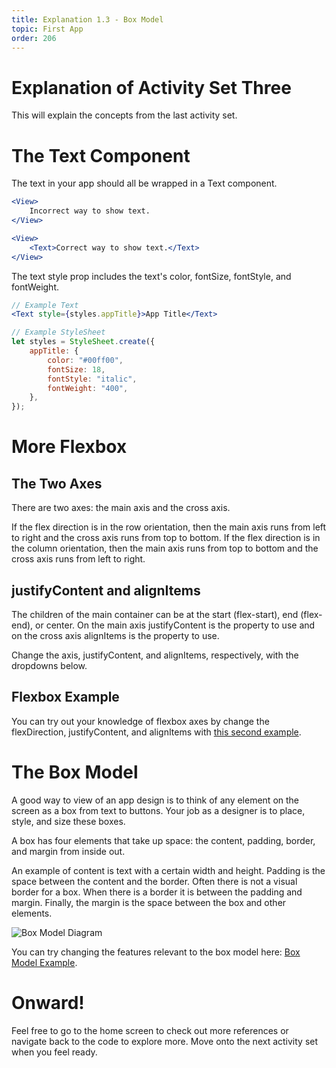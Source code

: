 ```yaml
---
title: Explanation 1.3 - Box Model
topic: First App
order: 206
---
```



# Explanation of Activity Set Three

This will explain the concepts from the last activity set.

# The Text Component

The text in your app should all be wrapped in a Text component.

```jsx
<View>
    Incorrect way to show text.
</View>

<View>
    <Text>Correct way to show text.</Text>
</View>
```

The text style prop includes the text's color, fontSize, fontStyle, and fontWeight.

```jsx
// Example Text
<Text style={styles.appTitle}>App Title</Text>

// Example StyleSheet
let styles = StyleSheet.create({
    appTitle: {
        color: "#00ff00",
        fontSize: 18,
        fontStyle: "italic",
        fontWeight: "400",
    },
});
```

# More Flexbox

## The Two Axes

There are two axes: the main axis and the cross axis.

If the flex direction is in the row orientation, then the main axis runs from left to right and the cross axis runs from top to bottom.
If the flex direction is in the column orientation, then the main axis runs from top to bottom and the cross axis runs from left to right.

## justifyContent and alignItems

The children of the main container can be at the start (flex-start), end (flex-end), or center.
On the main axis justifyContent is the property to use and on the cross axis alignItems is the property to use.

Change the axis, justifyContent, and alignItems, respectively, with the dropdowns below.

<FlexAxes />

## Flexbox Example

<p>
You can try out your knowledge of flexbox axes by change the flexDirection, justifyContent, and alignItems with <a href="https://snack.expo.io/@jeremyjgyoung/flexbox-example-two" target="_blank">this second example</a>.
</p>

# The Box Model

A good way to view of an app design is to think of
any element on the screen as a box from text to buttons.
Your job as a designer is to place, style, and size these boxes.

A box has four elements that take up space: the content, padding, border, and margin from inside out.

An example of content is text with a certain width and height. Padding is the space between the content and the border.
Often there is not a visual border for a box. When there is a border it is between the padding and margin.
Finally, the margin is the space between the box and other elements.

![Box Model Diagram](./box-model-diagram.png)

<p>You can try changing the features relevant to the box model here: <a href='https://snack.expo.io/@jeremyjgyoung/box-model-example' target='_blank'>Box Model Example</a>.</p>

# Onward!

Feel free to go to the home screen to check out more references or navigate back to the code to explore more.
Move onto the next activity set when you feel ready.